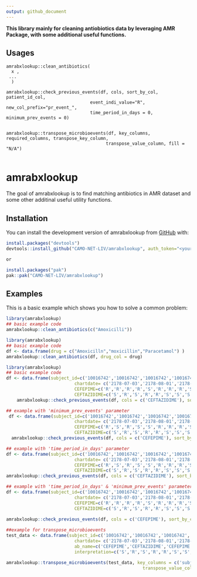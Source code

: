 ```yaml
---
output: github_document
---
```


**This library mainly for cleaning antiobiotics data by leveraging AMR Package, with some additional useful functions.**

## Usages

```         
amrabxlookup::clean_antibiotics(
  x ,
 ... 
  )

amrabxlookup::check_previous_events(df, cols, sort_by_col, patient_id_col,
                                event_indi_value="R", new_col_prefix="pr_event_", 
                                time_period_in_days = 0, minimum_prev_events = 0)
  

amrabxlookup::transpose_microbioevents(df, key_columns, required_columns, transpose_key_column,
                                      transpose_value_column, fill = "N/A")                              
                                
```

<!-- df   A data frame containing microbiology events -->

<!-- cols  Columns for each antibiotics which contains events -->

<!-- sort_by_col  A date column to order the input data frame -->

<!-- patient_id_col  Patient Id Column -->

<!-- event_indi_value (optional)  Event value indicating Resistance (Default 'R' ) -->

<!-- new_col_prefix (optional)   Custom Prefix for new column(Default 'pr_event_' ) -->

<!-- time_period_in_days (optional)  Values to check any  previous events in last 'n' days or not -->

<!-- minimum_prev_events (optional)  Values to check any 'n' number of previous events happened or not -->

# amrabxlookup

<!-- badges: start -->

<!-- badges: end -->

The goal of amrabxlookup is to find matching antibiotics in AMR dataset and some other additinal useful utility functions.

## Installation

You can install the development version of amrabxlookup from [GitHub](https://github.com/) with:

``` r
install.packages("devtools")
devtools::install_github("CAMO-NET-LIV/amrabxlookup", auth_token="<your_personal_access_token>")

or

install.packages("pak")
pak::pak("CAMO-NET-LIV/amrabxlookup")

```

## Examples

This is a basic example which shows you how to solve a common problem:

```r
library(amrabxlookup)
## basic example code
amrabxlookup::clean_antibiotics(c("Amoxicilli"))

```

```r
library(amrabxlookup)
## basic example code
df <- data.frame(drug = c("Amoxicilln","moxicillin","Paracetamol") )
amrabxlookup::clean_antibiotics(df, drug_col = drug)
```

```r
library(amrabxlookup)
## basic example code
df <- data.frame(subject_id=c('10016742','10016742','10016742','10016742','10016742','10038332','10038332','10038332','10038332','10038332','10038332'),
                          chartdate= c('2178-07-03','2178-08-01','2178-08-01','2178-08-01','2178-09-25','2164-07-31','2164-12-22','2164-12-22','2165-01-07','2165-04-17','2165-05-05'),
                          CEFEPIME=c('R','R','R','R','S','R','R','R','S','S','S'),
                          CEFTAZIDIME=c('S','R','S','R','R','S','S','S','R','R','S'))
    amrabxlookup::check_previous_events(df, cols = c('CEFTAZIDIME'), sort_by_col = 'chartdate', patient_id_col = 'subject_id', event_indi_value='R')
```

```r
## example with 'minimum_prev_events' parameter
 df <- data.frame(subject_id=c('10016742','10016742','10016742','10016742','10016742','10038332','10038332','10038332','10038332','10038332','10038332'),
                          chartdate= c('2178-07-03','2178-08-01','2178-07-22','2178-08-03','2178-09-25','2164-07-31','2164-12-22','2164-12-22','2165-01-07','2165-04-17','2165-05-05'),
                          CEFEPIME=c('R','S','R','S','S','R','R','R','S','S','S'),
                          CEFTAZIDIME=c('S','R','S','R','R','S','S','S','R','R','S'))
  amrabxlookup::check_previous_events(df, cols = c('CEFEPIME'), sort_by_col = 'chartdate', patient_id_col = 'subject_id', minimum_prev_events = 2)

```

```r
## example with 'time_period_in_days' parameter
df <- data.frame(subject_id=c('10016742','10016742','10016742','10016742','10016742','10038332','10038332','10038332','10038332','10038332','10038332'),
                          chartdate= c('2178-07-03','2178-08-01','2178-07-22','2178-08-03','2178-09-25','2164-07-31','2164-12-22','2164-12-22','2165-01-07','2165-04-17','2165-05-05'),
                          CEFEPIME=c('R','S','R','S','S','R','R','R','S','S','S'),
                          CEFTAZIDIME=c('S','R','S','R','R','S','S','S','R','R','S'))
amrabxlookup::check_previous_events(df, cols = c('CEFTAZIDIME'), sort_by_col = 'chartdate', patient_id_col = 'subject_id', time_period_in_days = 25)


```

```r
## example with 'time_period_in_days' & 'minimum_prev_events' parameters
df <- data.frame(subject_id=c('10016742','10016742','10016742','10016742','10016742','10038332','10038332','10038332','10038332','10038332','10038332'),
                          chartdate= c('2178-07-03','2178-08-01','2178-08-01','2178-08-01','2178-09-25','2164-07-31','2164-12-22','2164-12-22','2165-01-07','2165-04-17','2165-05-05'),
                          CEFEPIME=c('R','R','R','R','S','R','R','R','S','S','S'),
                          CEFTAZIDIME=c('S','R','S','R','R','S','S','S','R','R','S'))
                          
amrabxlookup::check_previous_events(df, cols = c('CEFEPIME'), sort_by_col = 'chartdate', patient_id_col = 'subject_id', time_period_in_days = 62, minimum_prev_events = 2)


```

```r
##example for transpose_microbioevents
test_data <- data.frame(subject_id=c('10016742','10016742','10016742','10016742','10016742','10038332','10038332','10038332','10038332','10038332','10038332'),
                          chartdate= c('2178-07-03','2178-08-01','2178-08-01','2178-08-01','2178-09-25','2164-07-31','2164-12-22','2164-12-22','2165-01-07','2165-04-17','2165-05-05'),
                          ab_name=c('CEFEPIME','CEFTAZIDIME','CEFEPIME','CEFEPIME','CEFTAZIDIME','CEFTAZIDIME','CEFEPIME','CEFEPIME','CEFTAZIDIME','CEFTAZIDIME','CEFEPIME'),
                          interpretation=c('S','R','S','R','R','S','S','S','R','R','S'))

amrabxlookup::transpose_microbioevents(test_data, key_columns = c('subject_id','chartdate','ab_name') , required_columns =c('subject_id','chartdate'), transpose_key_column = 'ab_name',
                                                    transpose_value_column = 'interpretation', fill = "N/A", non_empty_filter_column='subject_id')
```
